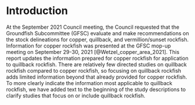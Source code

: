 # Introduction

At the September 2021 Council meeting, the Council requested that the Groundfish Subcommittee (GFSC) evaluate and make recommendations on the stock delineations for copper, quillback, and vermillion/sunset rockfish. Information for copper rockfish was presented at the GFSC mop-up meeting on September 29-30, 2021 [@Wetzel_copper_area_2021]. This report updates the information prepared for copper rockfish for application to quillback rockfish. There are relatively few directed studies on quillback rockfish compared to copper rockfish, so focusing on quillback rockfish adds limited information beyond that already provided for copper rockfish. To more clearly indicate the information most applicable to quillback rockfish, we have added text to the beginning of the study descriptions to clarify studies that focus on or include quillback rockfish. 
